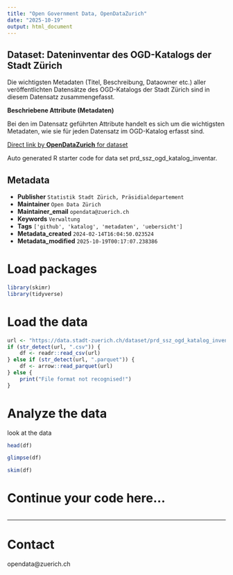 ```yaml
---
title: "Open Government Data, OpenDataZurich"
date: "2025-10-19"
output: html_document
---
```


## Dataset: Dateninventar des OGD-Katalogs der Stadt Zürich

Die wichtigsten Metadaten (Titel, Beschreibung, Dataowner etc.) aller veröffentlichten Datensätze des OGD-Katalogs der Stadt Zürich sind in diesem Datensatz zusammengefasst.

**Beschriebene Attribute (Metadaten)**

Bei den im Datensatz geführten Attribute handelt es sich um die wichtigsten Metadaten, wie sie für jeden Datensatz im OGD-Katalog erfasst sind.



[Direct link by **OpenDataZurich** for dataset](https://data.stadt-zuerich.ch/dataset/prd_ssz_ogd_katalog_inventar)

Auto generated R starter code for data set prd_ssz_ogd_katalog_inventar.

## Metadata

- **Publisher** `Statistik Stadt Zürich, Präsidialdepartement`
- **Maintainer** `Open Data Zürich`
- **Maintainer_email** `opendata@zuerich.ch`
- **Keywords** `Ver­walt­ung`
- **Tags** `['github', 'katalog', 'metadaten', 'uebersicht']`
- **Metadata_created** `2024-02-14T16:04:50.023524`
- **Metadata_modified** `2025-10-19T00:17:07.238386`


# Load packages

```r
library(skimr)
library(tidyverse)
```

# Load the data

```r
url <- "https://data.stadt-zuerich.ch/dataset/prd_ssz_ogd_katalog_inventar/download/ogd_katalog_inventar.csv"
if (str_detect(url, ".csv")) {
    df <- readr::read_csv(url)
} else if (str_detect(url, ".parquet")) {
    df <- arrow::read_parquet(url)
} else {
    print("File format not recognised!")
}
```

# Analyze the data

look at the data
```r
head(df)
```

```r
glimpse(df)
```

```r
skim(df)
```

# Continue your code here...

```r

```

------------------------------------------------------------------------

# Contact

opendata@zuerich.ch
